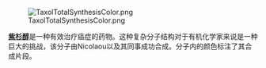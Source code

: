 [[Image:TaxolTotalSynthesisColor.png|center]]

'''[[紫杉醇|紫杉醇]]'''是一种有效治疗癌症的药物。这种复杂分子结构对于有机化学家来说是一种巨大的挑战，该分子由Nicolaou以及其同事成功合成。分子内的颜色标注了其合成片段。